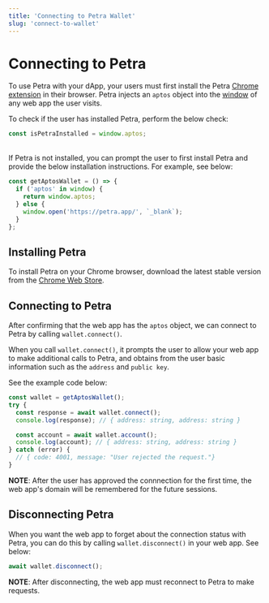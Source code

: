 ```yaml
---
title: 'Connecting to Petra Wallet'
slug: 'connect-to-wallet'
---
```


# Connecting to Petra

To use Petra with your dApp, your users must first install the Petra [Chrome extension](https://chrome.google.com/webstore/detail/petra-aptos-wallet/ejjladinnckdgjemekebdpeokbikhfci) in their browser. Petra injects an `aptos` object into the [window](https://developer.mozilla.org/en-US/docs/Web/API/Window) of any web app the user visits.

To check if the user has installed Petra, perform the below check:

```typescript
const isPetraInstalled = window.aptos;
```

<br />
If Petra is not installed, you can prompt the user to first install Petra and provide
the below installation instructions. For example, see below:

```typescript
const getAptosWallet = () => {
  if ('aptos' in window) {
    return window.aptos;
  } else {
    window.open('https://petra.app/', `_blank`);
  }
};
```

## Installing Petra

To install Petra on your Chrome browser, download the latest stable version from the [Chrome Web Store](https://chrome.google.com/webstore/detail/petra-aptos-wallet/ejjladinnckdgjemekebdpeokbikhfci?hl=encategory=extensions).

## Connecting to Petra

After confirming that the web app has the `aptos` object, we can connect to Petra by calling `wallet.connect()`.

When you call `wallet.connect()`, it prompts the user to allow your web app to make additional calls to Petra, and obtains from the user basic information such as the `address` and `public key`.

See the example code below:

```typescript
const wallet = getAptosWallet();
try {
  const response = await wallet.connect();
  console.log(response); // { address: string, address: string }

  const account = await wallet.account();
  console.log(account); // { address: string, address: string }
} catch (error) {
  // { code: 4001, message: "User rejected the request."}
}
```

**NOTE**: After the user has approved the connnection for the first time, the web app's domain will be remembered for the future sessions.

## Disconnecting Petra

When you want the web app to forget about the connection status with Petra, you can do this by calling `wallet.disconnect()` in your web app. See below:

```typescript
await wallet.disconnect();
```

**NOTE**: After disconnecting, the web app must reconnect to Petra to make requests.
